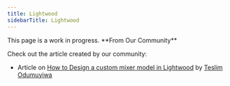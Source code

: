 ```yaml
---
title: Lightwood
sidebarTitle: Lightwood
---
```


<Note>
This page is a work in progress.
</Note>

<Tip>
**From Our Community**

Check out the article created by our community:

- Article on [How to Design a custom mixer model in Lightwood](https://medium.com/@teslimodus/introduction-e2f933c40f4c)
  by [Teslim Odumuyiwa](https://github.com/Tes-program)
</Tip>
